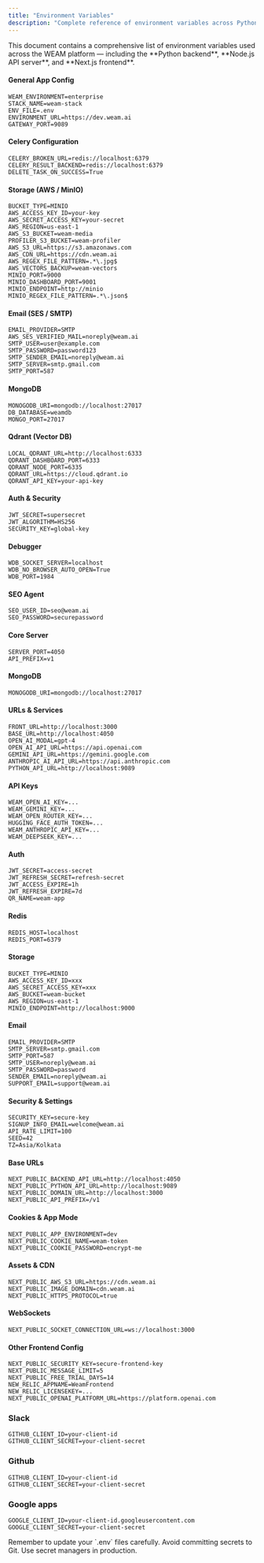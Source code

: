 ```yaml
---
title: "Environment Variables"
description: "Complete reference of environment variables across Python, Node.js, and Next.js in the WEAM platform."
---
```


<Info>
  This document contains a comprehensive list of environment variables used across the WEAM platform — including the **Python backend**, **Node.js API server**, and **Next.js frontend**.
</Info>

<Steps>

<Step title="Python — FastAPI, Celery, MongoDB, AWS">

#### General App Config
```env
WEAM_ENVIRONMENT=enterprise
STACK_NAME=weam-stack
ENV_FILE=.env
ENVIRONMENT_URL=https://dev.weam.ai
GATEWAY_PORT=9089
```

#### Celery Configuration
```env
CELERY_BROKEN_URL=redis://localhost:6379
CELERY_RESULT_BACKEND=redis://localhost:6379
DELETE_TASK_ON_SUCCESS=True
```

#### Storage (AWS / MinIO)
```env
BUCKET_TYPE=MINIO
AWS_ACCESS_KEY_ID=your-key
AWS_SECRET_ACCESS_KEY=your-secret
AWS_REGION=us-east-1
AWS_S3_BUCKET=weam-media
PROFILER_S3_BUCKET=weam-profiler
AWS_S3_URL=https://s3.amazonaws.com
AWS_CDN_URL=https://cdn.weam.ai
AWS_REGEX_FILE_PATTERN=.*\.jpg$
AWS_VECTORS_BACKUP=weam-vectors
MINIO_PORT=9000
MINIO_DASHBOARD_PORT=9001
MINIO_ENDPOINT=http://minio
MINIO_REGEX_FILE_PATTERN=.*\.json$
```

#### Email (SES / SMTP)
```env
EMAIL_PROVIDER=SMTP
AWS_SES_VERIFIED_MAIL=noreply@weam.ai
SMTP_USER=user@example.com
SMTP_PASSWORD=password123
SMTP_SENDER_EMAIL=noreply@weam.ai
SMTP_SERVER=smtp.gmail.com
SMTP_PORT=587
```

#### MongoDB
```env
MONOGODB_URI=mongodb://localhost:27017
DB_DATABASE=weamdb
MONGO_PORT=27017
```

#### Qdrant (Vector DB)
```env
LOCAL_QDRANT_URL=http://localhost:6333
QDRANT_DASHBOARD_PORT=6333
QDRANT_NODE_PORT=6335
QDRANT_URL=https://cloud.qdrant.io
QDRANT_API_KEY=your-api-key
```

#### Auth & Security
```env
JWT_SECRET=supersecret
JWT_ALGORITHM=HS256
SECURITY_KEY=global-key
```

#### Debugger
```env
WDB_SOCKET_SERVER=localhost
WDB_NO_BROWSER_AUTO_OPEN=True
WDB_PORT=1984
```

#### SEO Agent
```env
SEO_USER_ID=seo@weam.ai
SEO_PASSWORD=securepassword
```

</Step>

<Step title="Node.js — API Server">

#### Core Server
```env
SERVER_PORT=4050
API_PREFIX=v1
```

#### MongoDB
```env
MONOGODB_URI=mongodb://localhost:27017
```

#### URLs & Services
```env
FRONT_URL=http://localhost:3000
BASE_URL=http://localhost:4050
OPEN_AI_MODAL=gpt-4
OPEN_AI_API_URL=https://api.openai.com
GEMINI_API_URL=https://gemini.google.com
ANTHROPIC_AI_API_URL=https://api.anthropic.com
PYTHON_API_URL=http://localhost:9089
```

#### API Keys
```env
WEAM_OPEN_AI_KEY=...
WEAM_GEMINI_KEY=...
WEAM_OPEN_ROUTER_KEY=...
HUGGING_FACE_AUTH_TOKEN=...
WEAM_ANTHROPIC_API_KEY=...
WEAM_DEEPSEEK_KEY=...
```

#### Auth
```env
JWT_SECRET=access-secret
JWT_REFRESH_SECRET=refresh-secret
JWT_ACCESS_EXPIRE=1h
JWT_REFRESH_EXPIRE=7d
QR_NAME=weam-app
```

#### Redis
```env
REDIS_HOST=localhost
REDIS_PORT=6379
```

#### Storage
```env
BUCKET_TYPE=MINIO
AWS_ACCESS_KEY_ID=xxx
AWS_SECRET_ACCESS_KEY=xxx
AWS_BUCKET=weam-bucket
AWS_REGION=us-east-1
MINIO_ENDPOINT=http://localhost:9000
```

#### Email
```env
EMAIL_PROVIDER=SMTP
SMTP_SERVER=smtp.gmail.com
SMTP_PORT=587
SMTP_USER=noreply@weam.ai
SMTP_PASSWORD=password
SENDER_EMAIL=noreply@weam.ai
SUPPORT_EMAIL=support@weam.ai
```

#### Security & Settings
```env
SECURITY_KEY=secure-key
SIGNUP_INFO_EMAIL=welcome@weam.ai
API_RATE_LIMIT=100
SEED=42
TZ=Asia/Kolkata
```

</Step>

<Step title="Next.js — Frontend App">

#### Base URLs
```env
NEXT_PUBLIC_BACKEND_API_URL=http://localhost:4050
NEXT_PUBLIC_PYTHON_API_URL=http://localhost:9089
NEXT_PUBLIC_DOMAIN_URL=http://localhost:3000
NEXT_PUBLIC_API_PREFIX=/v1
```

#### Cookies & App Mode
```env
NEXT_PUBLIC_APP_ENVIRONMENT=dev
NEXT_PUBLIC_COOKIE_NAME=weam-token
NEXT_PUBLIC_COOKIE_PASSWORD=encrypt-me
```

#### Assets & CDN
```env
NEXT_PUBLIC_AWS_S3_URL=https://cdn.weam.ai
NEXT_PUBLIC_IMAGE_DOMAIN=cdn.weam.ai
NEXT_PUBLIC_HTTPS_PROTOCOL=true
```

#### WebSockets
```env
NEXT_PUBLIC_SOCKET_CONNECTION_URL=ws://localhost:3000
```

#### Other Frontend Config
```env
NEXT_PUBLIC_SECURITY_KEY=secure-frontend-key
NEXT_PUBLIC_MESSAGE_LIMIT=5
NEXT_PUBLIC_FREE_TRIAL_DAYS=14
NEW_RELIC_APPNAME=WeamFrontend
NEW_RELIC_LICENSEKEY=...
NEXT_PUBLIC_OPENAI_PLATFORM_URL=https://platform.openai.com
```
### Slack 
```env
GITHUB_CLIENT_ID=your-client-id
GITHUB_CLIENT_SECRET=your-client-secret
```
### Github

```env
GITHUB_CLIENT_ID=your-client-id
GITHUB_CLIENT_SECRET=your-client-secret
```

### Google apps 

```env
GOOGLE_CLIENT_ID=your-client-id.googleusercontent.com
GOOGLE_CLIENT_SECRET=your-client-secret
```

</Step>

</Steps>

<Note>
  Remember to update your `.env` files carefully. Avoid committing secrets to Git. Use secret managers in production.
</Note>
